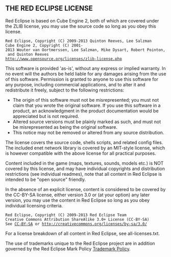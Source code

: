 == THE RED ECLIPSE LICENSE ==

Red Eclipse is based on Cube Engine 2, both of which are covered under the ZLIB license, you may use the source code so long as you obey this license.

 Red Eclipse, Copyright (C) 2009-2013 Quinton Reeves, Lee Salzman
 Cube Engine 2, Copyright (C) 2001-2013 Wouter van Oortmerssen, Lee Salzman, Mike Dysart, Robert Pointon, and Quinton Reeves
 http://www.opensource.org/licenses/zlib-license.php

This software is provided 'as-is', without any express or implied warranty. In no event will the authors be held liable for any damages arising from the use of this software. Permission is granted to anyone to use this software for any purpose, including commercial applications, and to alter it and redistribute it freely, subject to the following restrictions:

* The origin of this software must not be misrepresented; you must not claim that you wrote the original software. If you use this software in a product, an acknowledgment in the product documentation would be appreciated but is not required.
* Altered source versions must be plainly marked as such, and must not be misrepresented as being the original software.
* This notice may not be removed or altered from any source distribution.

The license covers the source code, shells scripts, and related config files. The included enet network library is covered by an MIT-style license, which is however compatible with the above license for all practical purposes.

Content included in the game (maps, textures, sounds, models etc.) is NOT covered by this license, and may have individual copyrights and distribution restrictions (see individual readmes), note that all content in Red Eclipse is intended to be "open source" friendly.

In the absence of an explicit license, content is considered to be covered by the CC-BY-SA license, either version 3.0 or (at your option) any later version, you may use the content in Red Eclipse so long as you obey individual licensing criteria.

 Red Eclipse, Copyright (C) 2009-2013 Red Eclipse Team
 Creative Commons Attribution ShareAlike 3.0+ License (CC-BY-SA)
 See [[CC-BY-SA]] or http://creativecommons.org/licenses/by-sa/3.0/

For a license breakdown of all content in Red Eclipse, see all-licenses.txt.

The use of trademarks unique to the Red Eclipse project are in addition governed by the Red Eclipse Mark Policy [[Trademark Policy]].